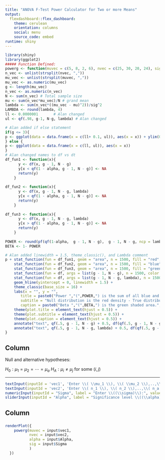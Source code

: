 ```yaml
---
title: "ANOVA F-Test Power Calculator for Two or more Means"
output: 
  flexdashboard::flex_dashboard:
    theme: cerulean
    orientation: columns
    social: menu
    source_code: embed
runtime: shiny
---
```




```r
library(shiny)
library(ggplot2)
##### Function Defined:
powerg <- function(muvec = c(5, 8, 2, 6), nvec = c(25, 30, 20, 24), sig = 6, alpha = 0.05){
n_vec <- unlist(strsplit(nvec, ","))
mu_vec <- unlist(strsplit(muvec, ","))
mu_vec <- as.numeric(mu_vec)
g <- length(mu_vec)
n_vec <- as.numeric(n_vec)
N <- sum(n_vec) # Total sample size
mu <- sum(n_vec*mu_vec)/N # grand mean
lambda <- sum(n_vec*((mu_vec - mu)^2))/sig^2
LAMBDA <- round(lambda, 4)
ll <- 0.0000001       # Alan changed
ul <- qf(.98, g-1, N-g, lambda) # Alan changed

# Alan added if else statement
if(g <= 3){
p <- ggplot(data = data.frame(x = c(ll+ 0.1, ul)), aes(x = x)) + ylim(0, 1)
} else {
p <- ggplot(data = data.frame(x = c(ll, ul)), aes(x = x))   
}
# Alan changed names to df vs dt
df_fun1 <- function(x){
      y <- df(x, g - 1, N - g)
      y[x < qf(1 - alpha, g - 1, N - g)] <- NA
      return(y)
    }
    
df_fun2 <- function(x){
      y <- df(x, g - 1, N - g, lambda)
      y[x < qf(1 - alpha, g - 1, N - g)] <- NA
      return(y)
    } 
    
df_fun3 <- function(x){
      y <- df(x, g - 1, N - g, lambda)
      y[x > qf(1 - alpha, g - 1, N - g)] <- NA
      return(y)
    }
    
POWER <- round(pf(qf(1-alpha,  g - 1, N - g),  g - 1, N - g, ncp = lambda, lower.tail = FALSE), 4)
BETA <- 1- POWER

# Alan added linewidth = 1.5, theme_classic(), and Lambda comment  
p + stat_function(fun = df_fun1, geom = "area", n = 1500, fill = "red", alpha = 0.95) +
    stat_function(fun = df_fun2, geom = "area", n = 1500, fill = "blue", alpha = 0.4) +
    stat_function(fun = df_fun3, geom = "area", n = 1500, fill = "green", alpha = 0.5) +
    stat_function(fun = df, args = list(g - 1, N - g), n = 1500, color = "red", linewidth = 1.5) +
    stat_function(fun = df, args = list(g - 1, N - g, lambda), n = 1500, color = "blue", linewidth = 1.5) +
    geom_hline(yintercept = 0, linewidth = 1.5) +
    theme_classic(base_size = 16) +
    labs(x = "", y = "", 
       title = paste0("Power ","(",POWER,") is the sum of all blue and purple shaded areas"),
       subtitle = "Null distribution is the red density - True distribution is the blue density",
       caption = paste0("Beta ","(",BETA,") is the green shaded area.", " Lambda ", "(",LAMBDA,") is the statistical difference.") ) +
    theme(plot.title = element_text(hjust = 0.5)) + 
    theme(plot.subtitle = element_text(hjust = 0.5)) + 
    theme(plot.caption = element_text(hjust = 0.5)) +
    annotate("text", qf(.5, g - 1, N - g) + 0.5, df(qf(.5, g - 1, N - g), g - 1, N - g) + 0.05, label = expression(F["a - 1, N - a"]), color = "red", parse = TRUE) + 
    annotate("text", qf(.5, g - 1, N - g, lambda) + 0.5, df(qf(.5, g - 1, N - g, lambda), g - 1, N - g, lambda) + 0.05, label = expression(F["a - 1, N - a, lambda"]), color = "blue", parse = TRUE) 
}
```


Column {.sidebar}
-----------------

Null and alternative hypotheses:

$H_0: \mu_1 = \mu_2 = \cdots = \mu_a$
$H_A: \mu_i \neq \mu_j$ for some ($i, j$)

---

```r

textInput(inputId = 'vec1', 'Enter \\( \\mu_1 \\), \\( \\mu_2 \\),..,\\( \\mu_a \\) (comma delimited) for \\(H_A\\):', "5, 8, 2, 6")
textInput(inputId = 'vec2', 'Enter \\( n_1 \\), \\( n_2 \\),..,\\( n_a \\) (comma delimited):', "25, 30, 20, 23")
numericInput(inputId = "Sigma", label = "Enter \\((\\sigma)\\):", value = 6, min = 0.001, max = 100000, step = 1)
sliderInput(inputId = "Alpha", label = "Significance level \\((\\alpha)\\)- red/purple shading in the null distribution:", min = 0.01, max = 0.25, value = 0.05, step = 0.01)
```



Column
-------

### 

```r
renderPlot({
    powerg(muvec = input$vec1,
           nvec = input$vec2,
           alpha = input$Alpha,
           sig = input$Sigma
           )
  })
```


